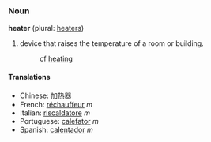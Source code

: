 ===Noun===
'''heater''' (plural: [[heaters]])

# device that raises the temperature of a room or building.
#:cf [[heating]]

====Translations====
*Chinese: [[加热器]]
*French: [[réchauffeur]] ''m''
*Italian: [[riscaldatore]] ''m''
*Portuguese: [[calefator]] ''m''
*Spanish: [[calentador]] ''m''